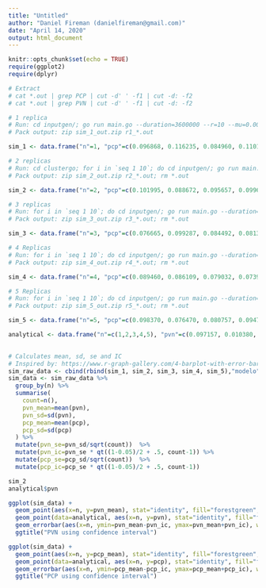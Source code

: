 ```yaml
---
title: "Untitled"
author: "Daniel Fireman (danielfireman@gmail.com)"
date: "April 14, 2020"
output: html_document
---
```


```r
knitr::opts_chunk$set(echo = TRUE)
require(ggplot2)
require(dplyr)
```

```r

# Extract
# cat *.out | grep PCP | cut -d' ' -f1 | cut -d: -f2
# cat *.out | grep PVN | cut -d' ' -f1 | cut -d: -f2

# 1 replica
# Run: cd inputgen/; go run main.go --duration=3600000 --r=10 --mu=0.0036 --bigOmega=0.003 --littleOmega=0.0001; cd ..; for i in `seq 1 10`; do go run main.go --rate=1 --warmup=0 --d=1h --i=inputgen/input_$i.csv > r1_$i.out; done
# Pack output: zip sim_1_out.zip r1_*.out

sim_1 <- data.frame("n"=1, "pcp"=c(0.096868, 0.116235, 0.084960, 0.110168, 0.130572, 0.132739, 0.070176, 0.093550, 0.091497, 0.085696), "pvn"=c(0.096868, 0.116235, 0.084960, 0.110168, 0.130572, 0.132739, 0.070176, 0.093550, 0.091497, 0.085696))

# 2 replicas
# Run: cd clustergo; for i in `seq 1 10`; do cd inputgen/; go run main.go --duration=3600000 --r=2 --mu=0.0036 --bigOmega=0.003 --littleOmega=0.0001; cd ..;  go run main.go --rate=1 --warmup=0 --d=1h --i=inputgen/input_1.csv,inputgen/input_2.csv > r2_$i.out; rm inputgen/input_*.csv; done
# Pack output: zip sim_2_out.zip r2_*.out; rm *.out

sim_2 <- data.frame("n"=2, "pcp"=c(0.101995, 0.088672, 0.095657, 0.099675, 0.101012, 0.084414, 0.091564, 0.102835, 0.080741, 0.091958), "pvn"=c(0.004911, 0.006290, 0.005024, 0.001487, 0.003283, 0.004326, 0.004150, 0.006982, 0.003488, 0.003268))

# 3 replicas
# Run: for i in `seq 1 10`; do cd inputgen/; go run main.go --duration=3600000 --r=3 --mu=0.0036 --bigOmega=0.003 --littleOmega=0.0001; cd ..;  go run main.go --rate=1 --warmup=0 --d=1h --i=inputgen/input_1.csv,inputgen/input_2.csv,inputgen/input_3.csv > r3_$i.out; rm inputgen/input_*.csv; done
# Pack output: zip sim_3_out.zip r3_*.out; rm *.out

sim_3 <- data.frame("n"=3, "pcp"=c(0.076665, 0.099287, 0.084492, 0.081343, 0.095050, 0.087707, 0.091867, 0.071911, 0.090259, 0.081107), "pvn"=c(0.000000, 0.000000, 0.000000, 0.000000, 0.000000, 0.000000, 0.000000, 0.000000, 0.000000, 0.000000))

# 4 Replicas
# Run: for i in `seq 1 10`; do cd inputgen/; go run main.go --duration=3600000 --r=4 --mu=0.0036 --bigOmega=0.003 --littleOmega=0.0001; cd ..;  go run main.go --rate=1 --warmup=0 --d=1h --i=inputgen/input_1.csv,inputgen/input_2.csv,inputgen/input_3.csv,inputgen/input_4.csv > r4_$i.out; rm inputgen/input_*.csv; done
# Pack output: zip sim_4_out.zip r4_*.out; rm *.out

sim_4 <- data.frame("n"=4, "pcp"=c(0.089460, 0.086109, 0.079032, 0.073925, 0.089927, 0.093196, 0.087492, 0.072702, 0.077475, 0.071132), "pvn"=c(0.000000, 0.000000, 0.000000, 0.000000, 0.000000, 0.000000, 0.000000, 0.000000, 0.000000, 0.000000))

# 5 Replicas
# Run: for i in `seq 1 10`; do cd inputgen/; go run main.go --duration=3600000 --r=5 --mu=0.0036 --bigOmega=0.003 --littleOmega=0.0001; cd ..;  go run main.go --rate=1 --warmup=0 --d=1h --i=inputgen/input_1.csv,inputgen/input_2.csv,inputgen/input_3.csv,inputgen/input_4.csv,inputgen/input_5.csv > r5_$i.out; rm inputgen/input_*.csv; done
# Pack output: zip sim_5_out.zip r5_*.out; rm *.out

sim_5 <- data.frame("n"=5, "pcp"=c(0.098370, 0.076470, 0.080757, 0.094711, 0.080790, 0.091174, 0.070913, 0.078000, 0.071904, 0.084757), "pvn"=c(0.000000, 0.000000, 0.000000, 0.000000, 0.000000, 0.000000, 0.000000, 0.000000, 0.000000, 0.000000))

analytical <- data.frame("n"=c(1,2,3,4,5), "pvn"=c(0.097157, 0.010380, 0.001120, 0.000121, 0.000013), "pcp"=c(0.097157, 0.106840, 0.107875, 0.107986, 0.107999), "modelo"="Analítico")
  

# Calculates mean, sd, se and IC
# Inspired by: https://www.r-graph-gallery.com/4-barplot-with-error-bar.html
sim_raw_data <- cbind(rbind(sim_1, sim_2, sim_3, sim_4, sim_5),"modelo"="Simulado")
sim_data <- sim_raw_data %>%
  group_by(n) %>%
  summarise( 
    count=n(),
    pvn_mean=mean(pvn),
    pvn_sd=sd(pvn),
    pcp_mean=mean(pcp),
    pcp_sd=sd(pcp)
  ) %>%
  mutate(pvn_se=pvn_sd/sqrt(count))  %>%
  mutate(pvn_ic=pvn_se * qt((1-0.05)/2 + .5, count-1)) %>%
  mutate(pcp_se=pcp_sd/sqrt(count))  %>%
  mutate(pcp_ic=pcp_se * qt((1-0.05)/2 + .5, count-1))

sim_2
analytical$pvn

ggplot(sim_data) +
  geom_point(aes(x=n, y=pvn_mean), stat="identity", fill="forestgreen", alpha=0.5) +
  geom_point(data=analytical, aes(x=n, y=pvn), stat="identity", fill="forestgreen", alpha=0.5, color="red") +
  geom_errorbar(aes(x=n, ymin=pvn_mean-pvn_ic, ymax=pvn_mean+pvn_ic), width=0.4, colour="orange", alpha=0.9, size=1.5) +
  ggtitle("PVN using confidence interval")

ggplot(sim_data) +
  geom_point(aes(x=n, y=pcp_mean), stat="identity", fill="forestgreen", alpha=0.5) +
  geom_point(data=analytical, aes(x=n, y=pcp), stat="identity", fill="forestgreen", alpha=0.5, color="red") +
  geom_errorbar(aes(x=n, ymin=pcp_mean-pcp_ic, ymax=pcp_mean+pcp_ic), width=0.4, colour="orange", alpha=0.9, size=1.5) +
  ggtitle("PCP using confidence interval")
```




